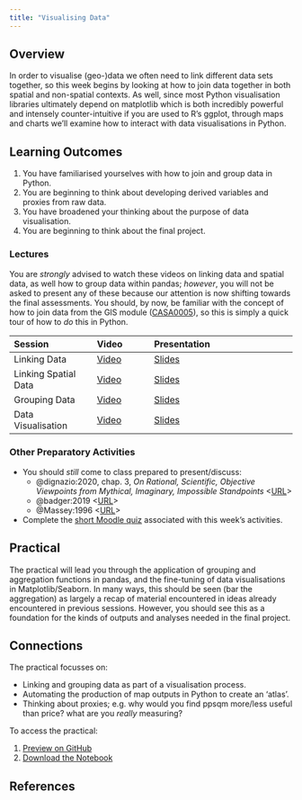 ```yaml
--- 
title: "Visualising Data"
---
```


## Overview

In order to visualise (geo-)data we often need to link different data sets together, so this week begins by looking at how to join data together in both spatial and non-spatial contexts. As well, since most Python visualisation libraries ultimately depend on matplotlib which is both incredibly powerful and intensely counter-intuitive if you are used to R's ggplot, through maps and charts we'll examine how to interact with data visualisations in Python.

::: {.callout-important}
## Learning Outcomes

1. You have familiarised yourselves with how to join and group data in Python.
2. You are beginning to think about developing derived variables and proxies from raw data.
3. You have broadened your thinking about the purpose of data visualisation.
4. You are beginning to think about the final project.
::: 

### Lectures

You are *strongly* advised to watch these videos on linking data and spatial data, as well how to group data within pandas; *however*, you will not be asked to present any of these because our attention is now shifting towards the final assessments. You should, by now, be familiar with the concept of how to join data from the GIS module ([CASA0005](https://andrewmaclachlan.github.io/CASA0005repo/)), so this is simply a quick tour of how to *do* this in Python.

| Session | Video | Presentation | 
| :------ | :---- | :----------- | 
| Linking Data | [Video]({{< var vids.linking >}}) | [Slides](../lectures/9.1-Linking_Data.qmd) | 
| Linking Spatial Data | [Video]({{< var vids.linkingsp >}}) | [Slides](../lectures/9.2-Linking_Spatial_Data.qmd) | 
| Grouping Data | [Video]({{< var vids.grouping >}}) | [Slides](../lectures/9.3-Grouping_Data.qmd) | 
| Data Visualisation | [Video]({{< var vids.visualising >}}) | [Slides](../lectures/9.4-Visualising_Data.qmd) | 

### Other Preparatory Activities

- You should *still* come to class prepared to present/discuss:
  - @dignazio:2020, chap. 3, *On Rational, Scientific, Objective Viewpoints from Mythical, Imaginary, Impossible Standpoints* <[URL](https://ucl.primo.exlibrisgroup.com/discovery/fulldisplay?docid=alma9931206723604761&context=L&vid=44UCL_INST:UCL_VU2&lang=en&search_scope=UCLLibraryCatalogue&adaptor=Local%20Search%20Engine&isFrbr=true&tab=UCLLibraryCatalogue&query=any,contains,D%5C%27Ignazio%20Data%20Feminism&sortby=date_d&facet=frbrgroupid,include,9041340239229546206&offset=0)>
  - @badger:2019 <[URL](https://www.nytimes.com/interactive/2019/04/27/upshot/diversity-housing-maps-raleigh-gentrification.html)>
  - @Massey:1996 <[URL](https://www.tandfonline.com/doi/abs/10.1080/14702549608554458)>
- Complete the [short Moodle quiz]({{< var quiz.week9 >}}) associated with this week's activities.

## Practical

The practical will lead you through the application of grouping and aggregation functions in pandas, and the fine-tuning of data visualisations in Matplotlib/Seaborn. In many ways, this should be seen (bar the aggregation) as largely a recap of material encountered in ideas already encountered in previous sessions. However, you should see this as a foundation for the kinds of outputs and analyses needed in the final project.

::: {.callout-tip}
## Connections

The practical focusses on:

- Linking and grouping data as part of a visualisation process.
- Automating the production of map outputs in Python to create an 'atlas'.
- Thinking about proxies; e.g. why would you find ppsqm more/less useful than price? what are you *really* measuring? 
:::

To access the practical:

1. [Preview on GitHub]({{< var module.prac > >}}practicals/Practical-09-Visualising_Data.ipynb)
2. [Download the Notebook]({{< var module.raw >}}practicals/Practical-09-Visualising_Data.ipynb)


## References
